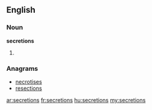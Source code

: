 ==English==

===Noun===
'''secretions'''
# {{plural of|[[secretion]]}}

===Anagrams===
* [[necrotises#English|necrotises]]
* [[resections#English|resections]]

[[ar:secretions]]
[[fr:secretions]]
[[hu:secretions]]
[[my:secretions]]